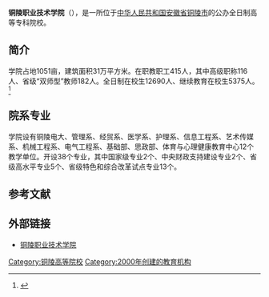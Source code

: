 {{Infobox university
|name              = 铜陵职业技术学院
|EnglishName       = Tongling Polytechnic
|native_name       =
|image             =
|caption           =
|latin_name        =
|motto             = 明德求真 精技笃行
|zhmotto           =
|established       = 2000年
|closed            =
|re-established    =
|anniversary       =
|type              = [[公立大学|公立大学]]
|religious         =
|endowment         =
|officer_in_charge =
|chairman_label    =
|chairman          =
|secretary         = [[李业群|李业群]]
|chancellor        =
|president         = [[凌涛|凌涛]]
|vice-president    = 姚跃进、吴文
|superintendent    =
|provost           =
|vice_chancellor   =
|principal         =
|dean              =
|director          =
|head_label        = 党委副书记
|head              = 黄安琪
|faculty           = 415人
|staff             = 
|students          = 12690人
|undergrad         =
|postgrad          =
|doctoral          =
|other             =
|address           = {{PRC}}[[安徽省|安徽省]][[铜陵市|铜陵市]][[铜官区|铜官区]]翠湖四路2689号
|country           =
|state             =
|province          =
|city              =
|color             =
|campus            = 
|area              = 1051亩
|covered_area      = 31万平方米
|former_names      =
|free_label        =
|free              =
|colors            =
|nickname          =
|mascot            =
|magazine          =
|athlete           =
|conference        =
|books             = 
|legal_person      =
|affiliations      = [[安徽省教育厅|安徽省教育厅]]
|zip               = 
|telephone         = 
|fax               =
|website           = http://www.tlpt.edu.cn/
|logo              =
|footnotes         =
}}
'''铜陵职业技术学院'''（{{Lang-en|Tongling Polytechnic}}），是一所位于[[中华人民共和国|中华人民共和国]][[安徽省|安徽省]][[铜陵市|铜陵市]]的公办全日制高等专科院校。

== 简介 ==
学院占地1051亩，建筑面积31万平方米。在职教职工415人，其中高级职称116人、省级“双师型”教师182人。全日制在校生12690人、继续教育在校生5375人。<ref>{{cite web|url=http://www.tlpt.net.cn/xygk/xyjj/index.html|title=铜陵职业技术学院简介|publisher=铜陵职业技术学院|accessdate=2021-11-22|archive-date=2019-07-21|archive-url=https://web.archive.org/web/20190721070527/http://www.tlpt.net.cn/xygk/xyjj/index.html|dead-url=no}}</ref>

== 院系专业 ==
学院设有铜陵电大、管理系、经贸系、医学系、护理系、信息工程系、艺术传媒系、机械工程系、电气工程系、基础部、思政部、体育与心理健康教育中心12个教学单位。开设38个专业，其中国家级专业2个、中央财政支持建设专业2个、省级高水平专业5个、省级特色和综合改革试点专业13个。

== 参考文献 ==
{{Reflist}}

== 外部链接 ==
* [https://web.archive.org/web/20110217182510/http://www.tlpt.net.cn/ 铜陵职业技术学院]

{{安徽高等院校}}
[[Category:铜陵高等院校|Category:铜陵高等院校]]
[[Category:2000年创建的教育机构|Category:2000年创建的教育机构]]